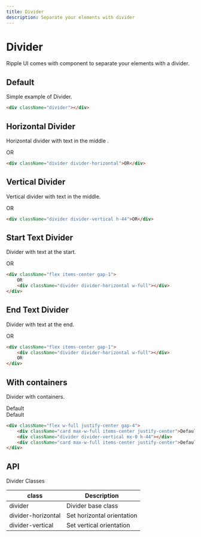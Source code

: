 ```yaml
---
title: Divider
description: Separate your elements with divider
---
```


# Divider

Ripple UI comes with component to separate your elements with a divider.

## Default

Simple example of Divider.

<div className="divider"></div>

```html
<div className="divider"></div>
```

## Horizontal Divider

Horizontal divider with text in the middle .

<div className="divider divider-horizontal">OR</div>

```html
<div className="divider divider-horizontal">OR</div>
```


## Vertical Divider

Vertical divider with text in the middle.

<div className="flex justify-center">
    <div className="divider divider-vertical h-44">OR</div>
</div>

```html
<div className="divider divider-vertical h-44">OR</div>
```

## Start Text Divider

Divider with text at the start.

<div className="flex items-center gap-1">OR<div className="divider divider-horizontal w-full"></div></div>

```html
<div className="flex items-center gap-1">
    OR
    <div className="divider divider-horizontal w-full"></div>
</div>
```

## End Text Divider

Divider with text at the end.

<div className="flex items-center gap-1"><div className="divider divider-horizontal w-full"></div>OR</div>

```html
<div className="flex items-center gap-1">
    <div className="divider divider-horizontal w-full"></div>
    OR
</div>
```

## With containers

Divider with containers.

<div className="flex w-full justify-center gap-4">
    <div className="card max-w-full items-center justify-center">Default</div>
    <div className="divider divider-vertical mx-0 h-44"></div>
    <div className="card max-w-full items-center justify-center">Default</div>
</div>

```html
<div className="flex w-full justify-center gap-4">
    <div className="card max-w-full items-center justify-center">Default</div>
    <div className="divider divider-vertical mx-0 h-44"></div>
    <div className="card max-w-full items-center justify-center">Default</div>
</div>
```

## API
<Attributes >
<Attributes.Title>Divider Classes</Attributes.Title>

| class                 | Description                                        |
| --------------------- | -------------------------------------------------- |
| divider               | Divider base class                                |
| divider-horizontal    | Set horizontal orientation                         |
| divider-vertical      | Set vertical orientation                           |

</Attributes>


